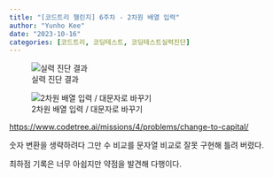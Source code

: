 ```yaml
---
title: "[코드트리 챌린지] 6주차 - 2차원 배열 입력"
author: "Yunho Kee"
date: "2023-10-16"
categories: [코드트리, 코딩테스트, 코딩테스트실력진단]
---
```


::: {layout="[526, 474]" layout-valign="bottom"}
![실력 진단 결과](report_2023-10-16.png)

![2차원 배열 입력 / 대문자로 바꾸기](화면 캡처 2023-10-16 223542.jpg)
:::

<https://www.codetree.ai/missions/4/problems/change-to-capital/>

숫자 변환을 생략하려다 그만 수 비교를 문자열 비교로 잘못 구현해 틀려 버렸다.

최하점 기록은 너무 아쉽지만 약점을 발견해 다행이다.